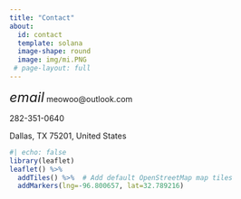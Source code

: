 ```yaml
---
title: "Contact"
about: 
  id: contact
  template: solana
  image-shape: round
  image: img/mi.PNG
 # page-layout: full
---
```


::: {#contact}
<i class="material-icons" style="font-size:24px">email</i> meowoo\@outlook.com

<i class="fa fa-phone" style="font-size:24px"></i> 282-351-0640

<i class="fa fa-map-marker" style="font-size:24px"></i> Dallas, TX 75201, United States
:::

```r
#| echo: false
library(leaflet)
leaflet() %>%
  addTiles() %>%  # Add default OpenStreetMap map tiles
  addMarkers(lng=-96.800657, lat=32.789216)
```
